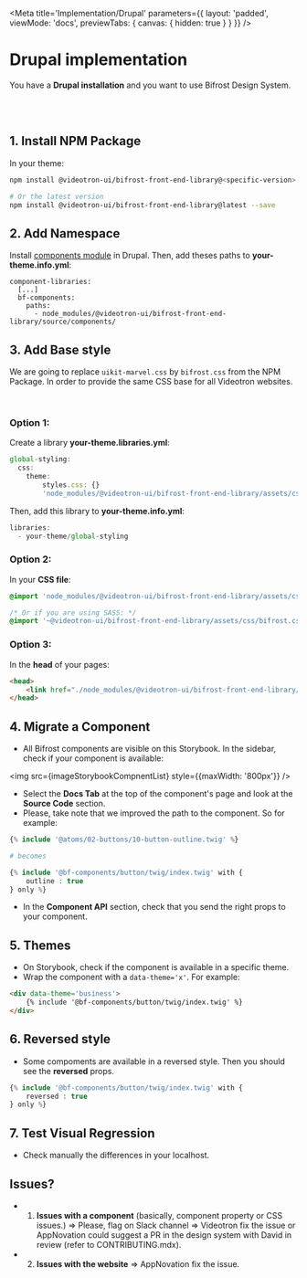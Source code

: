 
<Meta
    title='Implementation/Drupal'
    parameters={{ 
        layout: 'padded', 
        viewMode: 'docs',
        previewTabs: { canvas: { hidden: true } }
    }}
/>

# Drupal implementation
You have a **Drupal installation** and you want to use Bifrost Design System.

<br/><br/>

## 1. Install NPM Package
In your theme:

```bash
npm install @videotron-ui/bifrost-front-end-library@<specific-version> --save

# Or the latest version
npm install @videotron-ui/bifrost-front-end-library@latest --save
```


## 2. Add Namespace
Install [components module](https://www.drupal.org/project/components) in Drupal.
Then, add theses paths to **your-theme.info.yml**:
```
component-libraries:
  [...]
  bf-components:
    paths:
      - node_modules/@videotron-ui/bifrost-front-end-library/source/components/
```


## 3. Add Base style

We are going to replace `uikit-marvel.css` by `bifrost.css` from the NPM Package. In order to provide the same CSS base for all Videotron websites.

<br/>

### Option 1:
Create a library **your-theme.libraries.yml**:
```js
global-styling:
  css:
    theme:
        styles.css: {}
        'node_modules/@videotron-ui/bifrost-front-end-library/assets/css/bifrost.css': {}
```

Then, add this library to **your-theme.info.yml**:
```js
libraries:
  - your-theme/global-styling
```

### Option 2:
In your **CSS file**:
```css
@import 'node_modules/@videotron-ui/bifrost-front-end-library/assets/css/bifrost.css';

/* Or if you are using SASS: */
@import '~@videotron-ui/bifrost-front-end-library/assets/css/bifrost.css';
```

### Option 3:
In the **head** of your pages:
```html
<head>
    <link href="./node_modules/@videotron-ui/bifrost-front-end-library/assets/css/bifrost.css" rel='stylesheet' />
</head>
```

## 4. Migrate a Component
- All Bifrost components are visible on this Storybook. In the sidebar, check if your component is available:

<img src={imageStorybookCompnentList} style={{maxWidth: '800px'}} />

- Select the **Docs Tab** at the top of the component's page and look at the **Source Code** section.
- Please, take note that we improved the path to the component. So for example:
```php
{% include '@atoms/02-buttons/10-button-outline.twig' %}

# becomes

{% include '@bf-components/button/twig/index.twig' with {
    outline : true
} only %}
```
- In the **Component API** section, check that you send the right props to your component.


## 5. Themes
- On Storybook, check if the component is available in a specific theme.
- Wrap the component with a `data-theme='x'`. For example:
```html
<div data-theme='business'>
    {% include '@bf-components/button/twig/index.twig' %}
</div>
```


## 6. Reversed style
- Some compoments are available in a reversed style. Then you should see the **reversed** props.
```php
{% include '@bf-components/button/twig/index.twig' with {
    reversed : true
} only %}
```


## 7. Test Visual Regression
- Check manually the differences in your localhost.


## Issues?
- 1. **Issues with a component** (basically, component property or CSS issues.) 
=> Please, flag on Slack channel => Videotron fix the issue or AppNovation could suggest a PR in the design system with David in review (refer to CONTRIBUTING.mdx).
- 2. **Issues with the website** => AppNovation fix the issue.
